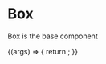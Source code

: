 
<Meta title="Components/Box" />

# Box

Box is the base component

<ArgsTable of={Box} />

<Canvas>
  <Story
    name="Box Component - Default"
    args={{
      ...Box.defaultProps,
      styleSheet: {
          backgroundColor: "orange",
          padding: "10px",
          width: "50px",
          height: "50px",
      }
    }}
>
    {(args) => {
      return <Box {...args} />;
    }}
  </Story>
</Canvas>

